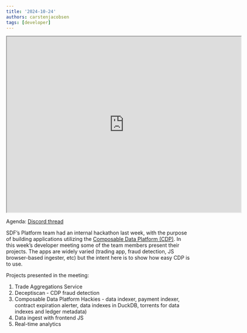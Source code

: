 ```yaml
---
title: '2024-10-24'
authors: carstenjacobsen
tags: [developer]
---
```


<iframe src="https://drive.google.com/file/d/1saHsJ793C5yQu9pUC9Ao-rAeuIoLjScQ/preview" width="640" height="480" allow="autoplay"></iframe>

Agenda: [Discord thread](https://discord.com/channels/897514728459468821/900374272751591424/1298362698123182080)

SDF’s Platform team had an internal hackathon last week, with the purpose of building applications utilizing the [Composable Data Platform (CDP)](https://stellar.org/blog/developers/composable-data-platform). In this week’s developer meeting some of the team members present their projects. The apps are widely varied (trading app, fraud detection, JS browser-based ingester, etc) but the intent here is to show how easy CDP is to use.

Projects presented in the meeting:

1. Trade Aggregations Service
2. Deceptiscan - CDP fraud detection
3. Composable Data Platform Hackies - data indexer, payment indexer, contract expiration alerter, data indexes in DuckDB, torrents for data indexes and ledger metadata)
4. Data ingest with frontend JS
5. Real-time analytics
